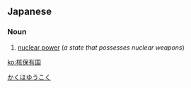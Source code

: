 ==Japanese==
{{ja-kanjitab|かく|ほ|ゆう|こく|yomi=on}}

===Noun===
{{ja-noun|かくほゆうこく}}

# [[nuclear power]] (''a state that possesses nuclear weapons'')

[[Category:ja:Politics|かくほゆうこく]]

[[ko:核保有国]]